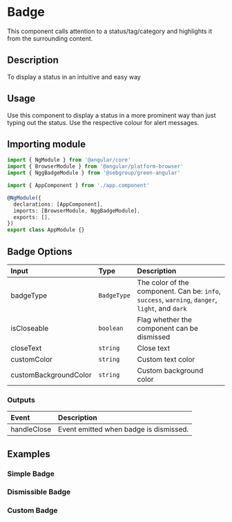 
# Badge

This component calls attention to a status/tag/category and highlights it from the surrounding content.

## Description

To display a status in an intuitive and easy way

## Usage

Use this component to display a status in a more prominent way than just typing out the status. Use the respective colour for alert messages.

## Importing module

```typescript
import { NgModule } from '@angular/core'
import { BrowserModule } from '@angular/platform-browser'
import { NggBadgeModule } from '@sebgroup/green-angular'

import { AppComponent } from './app.component'

@NgModule({
  declarations: [AppComponent],
  imports: [BrowserModule, NggBadgeModule],
  exports: [],
})
export class AppModule {}
```

## Badge Options

|Input|Type|Description|
|:--------|:----------|:------|
|badgeType|`BadgeType`|The color of the component. Can be: `info`, `success`, `warning`, `danger`, `light`, and `dark`|
|isCloseable|`boolean`|Flag whether the component can be dismissed|
|closeText|`string`|Close text|
|customColor|`string`|Custom text color|
|customBackgroundColor|`string`|Custom background color|

### Outputs

|Event|Description|
|:--------|:------|
|handleClose|Event emitted when badge is dismissed.|

## Examples

### Simple Badge

<Canvas>
  <Story id="components-badge--default" />
</Canvas>

### Dismissible Badge

<Canvas>
  <Story id="components-badge--dismissible" />
</Canvas>

### Custom Badge
<Canvas>
  <Story id="components-badge--custom" />
</Canvas>
